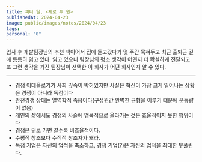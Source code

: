 ```yaml
---
title: 피터 틸, <제로 투 원>
publishedAt: 2024-04-23
image: public/images/notes/2024/04/23
tags: 
personal: "0"
---
```

입사 후 개발팀장님의 추천 책이어서 집에 들고갔다가 몇 주간 묵혀두고 최근 출퇴근 길에 틈틈히 읽고 있다. 읽고 있으니 팀장님의 평소 생각이 어떤지 더 확실하게 전달되고 또 그런 생각을 가진 팀장님이 선택한 이 회사가 어떤 회사인지 알 수 있다. 

---

- 경쟁 이데올로기가 사회 깊숙이 박혀있지만 사실은 혁신이 가장 크게 일어나는 상황은 경쟁이 아니라 독점이다
- 완전경쟁 상태는 열역학적 죽음이다(구성원간 완벽한 균형을 이루기 떄문에 운동량이 없음)
- 개인의 삶에서도 경쟁의 사슬에 맹목적으로 올라가는 것은 효율적이지 못한 행위이다
- 경쟁은 위로 가면 갈수록 비효율적이다. 
- 수평적 창조보다 수직적 창조자가 돼라.
- 독점 기업은 자신의 업적을 축소하고, 경쟁 기업(?)은 자신의 업적을 최대한 부풀린다.

